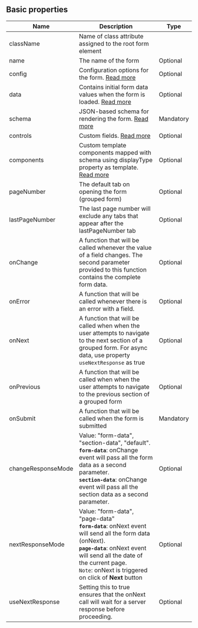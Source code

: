 ## Basic properties

| Name               | Description                                                                                                                                                                                                                                              | Type      |
| ------------------ | -------------------------------------------------------------------------------------------------------------------------------------------------------------------------------------------------------------------------------------------------------- | --------- |
| className          | Name of class attribute assigned to the root form element 
| name               | The name of the form                                                                                                                                                                                                                                     | Optional  |
| config             | Configuration options for the form. [Read more](/config)                                                                                                                                                                                                                  | Optional  |
| data               | Contains initial form data values when the form is loaded. [Read more](/preload-data)                                                                                                                                                                                              | Optional |
| schema             | JSON-based schema for rendering the form. [Read more](/schema)                                                                                                                                                                                                                     | Mandatory |
| controls           | Custom fields. [Read more](/custom-fields/about)                                                                                                                                                                                                                                            | Optional  |
| components         | Custom template components mapped with schema using displayType property as template. [Read more](/custom-fields/custom-components)                                                                                                                                                                                                                               | Optional  |
| pageNumber         | The default tab on opening the form (grouped form) |Optional|
| lastPageNumber     | The last page number will exclude any tabs that appear after the lastPageNumber tab | Optional |
| onChange           | A function that will be called whenever the value of a field changes. The second parameter provided to this function contains the complete form data. | Optional |                                                                                                                                                                                                                | Optional  |
| onError            | A function that will be called whenever there is an error with a field.                                                                                                                                                                                                                     | Optional  |
| onNext             | A function that will be called when when the user attempts to navigate to the next section of a grouped form. For async data, use property `useNextResponse` as true                                                                                                                                                                         | Optional  |
| onPrevious         | A function that will be called when when the user attempts to navigate to the previous section of a grouped form                                                                                                                                                                | Optional  |
| onSubmit           | A function that will be called when the form is submitted                                                                                                                                                                                                                  | Mandatory |
| changeResponseMode | Value: "form-data", "section-data", "default". <br /> **`form-data`**: onChange event will pass all the form data as a second parameter. <br />**`section-data`**: onChange event will pass all the section data as a second parameter.                  | Optional  |
| nextResponseMode   | Value: "form-data", "page-data" <br/> **`form-data`**: onNext event will send all the form data (onNext). <br /> **`page-data`**: onNext event will send all the date of the current page. <br/> `Note`: onNext is triggered on click of **Next** button | Optional  |
| useNextResponse    | Setting this to true ensures that the onNext call will wait for a server response before proceeding. | Optional |